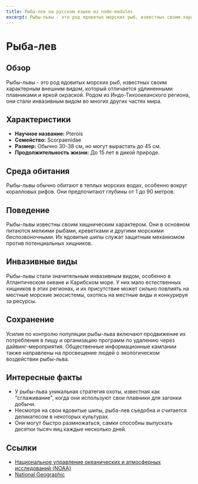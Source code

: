 ```yaml
---
title: Рыба-лев на русском языке из node-modules
excerpt: Рыбы-львы - это род ядовитых морских рыб, известных своим характерным внешним видом, который отличается удлиненными плавниками и яркой окраской.
---
```


# Рыба-лев

## Обзор
Рыбы-львы - это род ядовитых морских рыб, известных своим характерным внешним видом, который отличается удлиненными плавниками и яркой окраской. Родом из Индо-Тихоокеанского региона, они стали инвазивным видом во многих других частях мира.

## Характеристики
- **Научное название:** Pterois
- **Семейство:** Scorpaenidae
- **Размер:** Обычно 30-38 см, но могут вырастать до 45 см.
- **Продолжительность жизни:** До 15 лет в дикой природе.

## Среда обитания
Рыбы-львы обычно обитают в теплых морских водах, особенно вокруг коралловых рифов. Они предпочитают глубины от 1 до 90 метров.

## Поведение
Рыбы-львы известны своим хищническим характером. Они в основном питаются мелкими рыбами, креветками и другими морскими беспозвоночными. Их ядовитые шипы служат защитным механизмом против потенциальных хищников.

## Инвазивные виды
Рыбы-львы стали значительным инвазивным видом, особенно в Атлантическом океане и Карибском море. У них мало естественных хищников в этих регионах, и их присутствие может сильно повлиять на местные морские экосистемы, охотясь на местные виды и конкурируя за ресурсы.

## Сохранение
Усилия по контролю популяции рыбы-льва включают продвижение их потребления в пищу и организацию программ по удалению через дайвинг-мероприятия. Общественные информационные кампании также направлены на просвещение людей о экологическом воздействии рыбы-льва.

## Интересные факты
- У рыбы-льва уникальная стратегия охоты, известная как "сглаживание", когда они используют свои плавники для загонки добычи.
- Несмотря на свои ядовитые шипы, рыба-лев съедобна и считается деликатесом в некоторых культурах.
- Они могут быстро размножаться, самки способны выпускать десятки тысяч яиц каждые несколько дней.

## Ссылки
- [Национальное управление океанических и атмосферных исследований (NOAA)](https://www.noaa.gov)
- [National Geographic](https://www.nationalgeographic.com)
